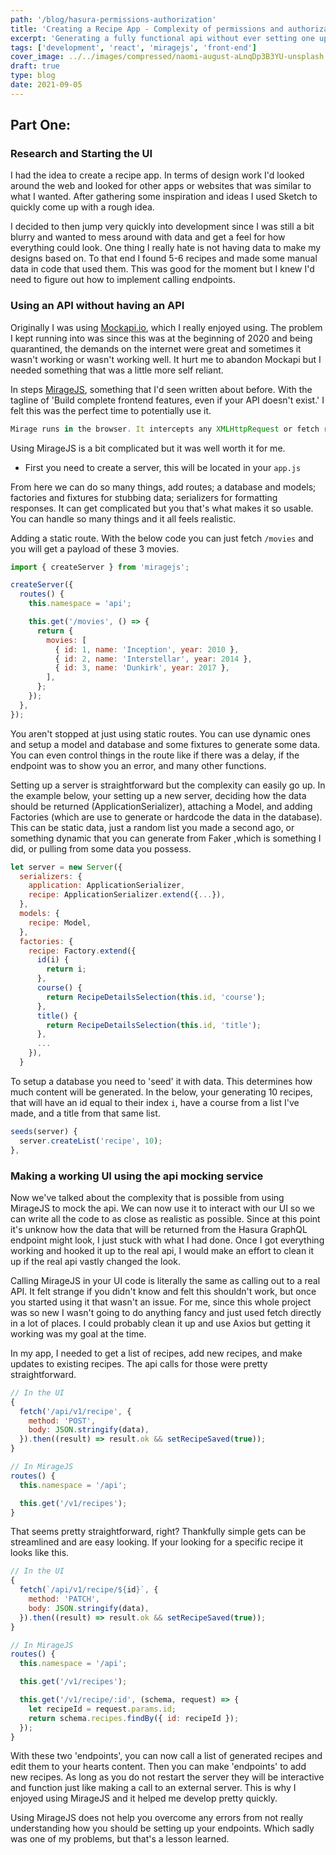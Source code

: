 ```yaml
---
path: '/blog/hasura-permissions-authorization'
title: 'Creating a Recipe App - Complexity of permissions and authorization in Hasura'
excerpt: 'Generating a fully functional api without ever setting one up'
tags: ['development', 'react', 'miragejs', 'front-end']
cover_image: ../../images/compressed/naomi-august-aLnqDp3B3YU-unsplash.jpg
draft: true
type: blog
date: 2021-09-05
---
```


## Part One:

### Research and Starting the UI

I had the idea to create a recipe app. In terms of design work I'd looked around the web and looked for other apps or websites that was similar to what I wanted. After gathering some inspiration and ideas I used Sketch to quickly come up with a rough idea.

I decided to then jump very quickly into development since I was still a bit blurry and wanted to mess around with data and get a feel for how everything could look. One thing I really hate is not having data to make my designs based on. To that end I found 5-6 recipes and made some manual data in code that used them. This was good for the moment but I knew I'd need to figure out how to implement calling endpoints.

### Using an API without having an API

Originally I was using [Mockapi.io](https://mockapi.io/), which I really enjoyed using. The problem I kept running into was since this was at the beginning of 2020 and being quarantined, the demands on the internet were great and sometimes it wasn't working or wasn't working well. It hurt me to abandon Mockapi but I needed something that was a little more self reliant.

In steps [MirageJS](https://miragejs.com/), something that I'd seen written about before. With the tagline of 'Build complete frontend features, even if your API doesn't exist.' I felt this was the perfect time to potentially use it.

```javascript
Mirage runs in the browser. It intercepts any XMLHttpRequest or fetch requests your JavaScript app makes and lets you mock the response. That means you can develop and test your app just as if it were talking to a real server.
```

Using MirageJS is a bit complicated but it was well worth it for me.

- First you need to create a server, this will be located in your `app.js`

From here we can do so many things, add routes; a database and models; factories and fixtures for stubbing data; serializers for formatting responses. It can get complicated but you that's what makes it so usable. You can handle so many things and it all feels realistic.

Adding a static route. With the below code you can just fetch `/movies` and you will get a payload of these 3 movies.

```javascript
import { createServer } from 'miragejs';

createServer({
  routes() {
    this.namespace = 'api';

    this.get('/movies', () => {
      return {
        movies: [
          { id: 1, name: 'Inception', year: 2010 },
          { id: 2, name: 'Interstellar', year: 2014 },
          { id: 3, name: 'Dunkirk', year: 2017 },
        ],
      };
    });
  },
});
```

You aren't stopped at just using static routes. You can use dynamic ones and setup a model and database and some fixtures to generate some data. You can even control things in the route like if there was a delay, if the endpoint was to show you an error, and many other functions.

Setting up a server is straightforward but the complexity can easily go up. In the example below, your setting up a new server, deciding how the data should be returned (ApplicationSerializer), attaching a Model, and adding Factories (which are use to generate or hardcode the data in the database). This can be static data, just a random list you made a second ago, or something dynamic that you can generate from Faker ,which is something I did, or pulling from some data you possess.

```javascript
let server = new Server({
  serializers: {
    application: ApplicationSerializer,
    recipe: ApplicationSerializer.extend({...}),
  },
  models: {
    recipe: Model,
  },
  factories: {
    recipe: Factory.extend({
      id(i) {
        return i;
      },
      course() {
        return RecipeDetailsSelection(this.id, 'course');
      },
      title() {
        return RecipeDetailsSelection(this.id, 'title');
      },
      ...
    }),
  }
```

To setup a database you need to 'seed' it with data. This determines how much content will be generated. In the below, your generating 10 recipes, that will have an id equal to their index `i`, have a course from a list I've made, and a title from that same list.

```javascript
seeds(server) {
  server.createList('recipe', 10);
},
```

### Making a working UI using the api mocking service

Now we've talked about the complexity that is possible from using MirageJS to mock the api. We can now use it to interact with our UI so we can write all the code to as close as realistic as possible. Since at this point it's unknow how the data that will be returned from the Hasura GraphQL endpoint might look, I just stuck with what I had done. Once I got everything working and hooked it up to the real api, I would make an effort to clean it up if the real api vastly changed the look.

Calling MirageJS in your UI code is literally the same as calling out to a real API. It felt strange if you didn't know and felt this shouldn't work, but once you started using it that wasn't an issue. For me, since this whole project was so new I wasn't going to do anything fancy and just used fetch directly in a lot of places. I could probably clean it up and use Axios but getting it working was my goal at the time.

In my app, I needed to get a list of recipes, add new recipes, and make updates to existing recipes. The api calls for those were pretty straightforward.

```javascript
// In the UI
{
  fetch('/api/v1/recipe', {
    method: 'POST',
    body: JSON.stringify(data),
  }).then((result) => result.ok && setRecipeSaved(true));
}

// In MirageJS
routes() {
  this.namespace = '/api';

  this.get('/v1/recipes');
}

```

That seems pretty straightforward, right? Thankfully simple gets can be streamlined and are easy looking. If your looking for a specific recipe it looks like this.

```javascript
// In the UI
{
  fetch(`/api/v1/recipe/${id}`, {
    method: 'PATCH',
    body: JSON.stringify(data),
  }).then((result) => result.ok && setRecipeSaved(true));
}

// In MirageJS
routes() {
  this.namespace = '/api';

  this.get('/v1/recipes');

  this.get('/v1/recipe/:id', (schema, request) => {
    let recipeId = request.params.id;
    return schema.recipes.findBy({ id: recipeId });
  });
}

```

With these two 'endpoints', you can now call a list of generated recipes and edit them to your hearts content. Then you can make 'endpoints' to add new recipes. As long as you do not restart the server they will be interactive and function just like making a call to an external server. This is why I enjoyed using MirageJS and it helped me develop pretty quickly.

Using MirageJS does not help you overcome any errors from not really understanding how you should be setting up your endpoints. Which sadly was one of my problems, but that's a lesson learned.

